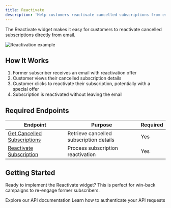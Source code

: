 ```yaml
---
title: Reactivate
description: 'Help customers reactivate cancelled subscriptions from email'
---
```


The Reactivate widget makes it easy for customers to reactivate cancelled subscriptions directly from email.

<Frame caption="Example of subscription reactivation in email">
  <img src="/images/Reactivate.gif" alt="Reactivation example" />
</Frame>

## How It Works

1. Former subscriber receives an email with reactivation offer
2. Customer views their cancelled subscription details
3. Customer clicks to reactivate their subscription, potentially with a special offer
4. Subscription is reactivated without leaving the email

## Required Endpoints

| Endpoint | Purpose | Required |
| --- | --- | --- |
| [Get Cancelled Subscriptions](/api-reference/reactivate/cancelled-subscriptions) | Retrieve cancelled subscription details | Yes |
| [Reactivate Subscription](/api-reference/reactivate/subscription) | Process subscription reactivation | Yes |

## Getting Started

Ready to implement the Reactivate widget? This is perfect for win-back campaigns to re-engage former subscribers.

<CardGroup cols={2}>
  <Card
    title="API Reference"
    icon="code"
    href="/api-reference/introduction"
  >
    Explore our API documentation
  </Card>
  <Card
    title="Authentication"
    icon="key"
    href="/api-reference/introduction#authentication"
  >
    Learn how to authenticate your API requests
  </Card>
</CardGroup> 